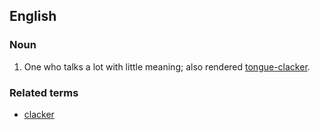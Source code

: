 ==English==

===Noun===
{{en-noun}}

# {{obsolete|usually in plural}} One who talks a lot with little meaning; also rendered [[tongue-clacker]].

===Related terms===
*[[clacker]]